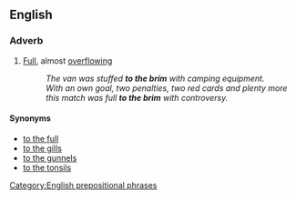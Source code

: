 ==English==

===Adverb===
{{en-adv|pos=[[to]] [[the]] [[brim]]|-}}

# [[full|Full]], almost [[overflowing]]
#:''The van was stuffed '''to the brim''' with camping equipment.''
#:''With an own goal, two penalties, two red cards and plenty more this match was full '''to the brim''' with controversy.''

====Synonyms====
* [[to the full]]
* [[to the gills]]
* [[to the gunnels]]
* [[to the tonsils]]

[[Category:English prepositional phrases]]